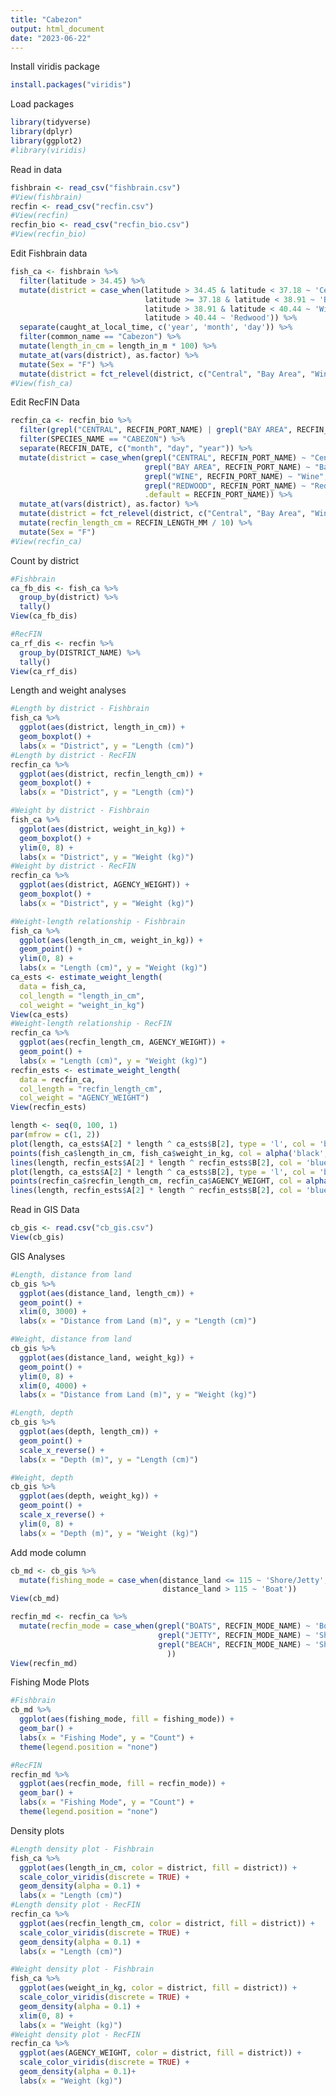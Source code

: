 ```yaml
---
title: "Cabezon"
output: html_document
date: "2023-06-22"
---
```


Install viridis package
```r
install.packages("viridis")
```

Load packages
```r
library(tidyverse)
library(dplyr)
library(ggplot2)
#library(viridis)
```

Read in data
```r
fishbrain <- read_csv("fishbrain.csv")
#View(fishbrain)
recfin <- read_csv("recfin.csv")
#View(recfin)
recfin_bio <- read_csv("recfin_bio.csv")
#View(recfin_bio)
```

Edit Fishbrain data
```r
fish_ca <- fishbrain %>% 
  filter(latitude > 34.45) %>% 
  mutate(district = case_when(latitude > 34.45 & latitude < 37.18 ~ 'Central',
                              latitude >= 37.18 & latitude < 38.91 ~ 'Bay Area',
                              latitude > 38.91 & latitude < 40.44 ~ 'Wine',
                              latitude > 40.44 ~ 'Redwood')) %>% 
  separate(caught_at_local_time, c('year', 'month', 'day')) %>%  
  filter(common_name == "Cabezon") %>% 
  mutate(length_in_cm = length_in_m * 100) %>% 
  mutate_at(vars(district), as.factor) %>% 
  mutate(Sex = "F") %>% 
  mutate(district = fct_relevel(district, c("Central", "Bay Area", "Wine", "Redwood")))
#View(fish_ca)
```

Edit RecFIN Data
```r
recfin_ca <- recfin_bio %>% 
  filter(grepl("CENTRAL", RECFIN_PORT_NAME) | grepl("BAY AREA", RECFIN_PORT_NAME) | grepl("WINE", RECFIN_PORT_NAME) | grepl("REDWOOD", RECFIN_PORT_NAME)) %>% 
  filter(SPECIES_NAME == "CABEZON") %>% 
  separate(RECFIN_DATE, c("month", "day", "year")) %>% 
  mutate(district = case_when(grepl("CENTRAL", RECFIN_PORT_NAME) ~ "Central",
                              grepl("BAY AREA", RECFIN_PORT_NAME) ~ "Bay Area",
                              grepl("WINE", RECFIN_PORT_NAME) ~ "Wine",
                              grepl("REDWOOD", RECFIN_PORT_NAME) ~ "Redwood",
                              .default = RECFIN_PORT_NAME)) %>% 
  mutate_at(vars(district), as.factor) %>% 
  mutate(district = fct_relevel(district, c("Central", "Bay Area", "Wine", "Redwood"))) %>% 
  mutate(recfin_length_cm = RECFIN_LENGTH_MM / 10) %>% 
  mutate(Sex = "F")
#View(recfin_ca)
```

Count by district
```r
#Fishbrain
ca_fb_dis <- fish_ca %>% 
  group_by(district) %>% 
  tally()
View(ca_fb_dis)

#RecFIN
ca_rf_dis <- recfin %>% 
  group_by(DISTRICT_NAME) %>% 
  tally()
View(ca_rf_dis)
```

Length and weight analyses 
```r
#Length by district - Fishbrain
fish_ca %>% 
  ggplot(aes(district, length_in_cm)) +
  geom_boxplot() +
  labs(x = "District", y = "Length (cm)")
#Length by district - RecFIN
recfin_ca %>% 
  ggplot(aes(district, recfin_length_cm)) + 
  geom_boxplot() + 
  labs(x = "District", y = "Length (cm)")

#Weight by district - Fishbrain
fish_ca %>% 
  ggplot(aes(district, weight_in_kg)) +
  geom_boxplot() +
  ylim(0, 8) +
  labs(x = "District", y = "Weight (kg)")
#Weight by district - RecFIN
recfin_ca %>% 
  ggplot(aes(district, AGENCY_WEIGHT)) + 
  geom_boxplot() + 
  labs(x = "District", y = "Weight (kg)")

#Weight-length relationship - Fishbrain
fish_ca %>% 
  ggplot(aes(length_in_cm, weight_in_kg)) +
  geom_point() +
  ylim(0, 8) +
  labs(x = "Length (cm)", y = "Weight (kg)")
ca_ests <- estimate_weight_length(
  data = fish_ca,
  col_length = "length_in_cm",
  col_weight = "weight_in_kg")
View(ca_ests)
#Weight-length relationship - RecFIN
recfin_ca %>% 
  ggplot(aes(recfin_length_cm, AGENCY_WEIGHT)) +
  geom_point() +
  labs(x = "Length (cm)", y = "Weight (kg)")
recfin_ests <- estimate_weight_length(
  data = recfin_ca,
  col_length = "recfin_length_cm",
  col_weight = "AGENCY_WEIGHT")
View(recfin_ests)

length <- seq(0, 100, 1)
par(mfrow = c(1, 2))
plot(length, ca_ests$A[2] * length ^ ca_ests$B[2], type = 'l', col = 'black', lwd = 5, xlab = "Length (cm)", ylab = "Weight (kg)")
points(fish_ca$length_in_cm, fish_ca$weight_in_kg, col = alpha('black', 0.2), pch = 1)
lines(length, recfin_ests$A[2] * length ^ recfin_ests$B[2], col = 'blue', lwd = 5)
plot(length, ca_ests$A[2] * length ^ ca_ests$B[2], type = 'l', col = 'black', lwd = 5, xlab = "Length (cm)", ylab = "Weight (kg)")
points(recfin_ca$recfin_length_cm, recfin_ca$AGENCY_WEIGHT, col = alpha('blue', 0.2), pch = 2)
lines(length, recfin_ests$A[2] * length ^ recfin_ests$B[2], col = 'blue', lwd = 5)
```

Read in GIS Data
```r
cb_gis <- read.csv("cb_gis.csv")
View(cb_gis)
```

GIS Analyses
```r
#Length, distance from land
cb_gis %>% 
  ggplot(aes(distance_land, length_cm)) +
  geom_point() +
  xlim(0, 3000) + 
  labs(x = "Distance from Land (m)", y = "Length (cm)")

#Weight, distance from land
cb_gis %>% 
  ggplot(aes(distance_land, weight_kg)) +
  geom_point() + 
  ylim(0, 8) + 
  xlim(0, 4000) + 
  labs(x = "Distance from Land (m)", y = "Weight (kg)")

#Length, depth
cb_gis %>% 
  ggplot(aes(depth, length_cm)) + 
  geom_point() + 
  scale_x_reverse() + 
  labs(x = "Depth (m)", y = "Length (cm)")

#Weight, depth
cb_gis %>% 
  ggplot(aes(depth, weight_kg)) + 
  geom_point() + 
  scale_x_reverse() + 
  ylim(0, 8) + 
  labs(x = "Depth (m)", y = "Weight (kg)")
```

Add mode column
```r
cb_md <- cb_gis %>% 
  mutate(fishing_mode = case_when(distance_land <= 115 ~ 'Shore/Jetty',
                                  distance_land > 115 ~ 'Boat'))
View(cb_md)

recfin_md <- recfin_ca %>% 
  mutate(recfin_mode = case_when(grepl("BOATS", RECFIN_MODE_NAME) ~ 'Boat',
                                 grepl("JETTY", RECFIN_MODE_NAME) ~ 'Shore/Jetty',
                                 grepl("BEACH", RECFIN_MODE_NAME) ~ 'Shore/Jetty'
                                   ))
View(recfin_md)
```

Fishing Mode Plots
```r
#Fishbrain
cb_md %>% 
  ggplot(aes(fishing_mode, fill = fishing_mode)) +
  geom_bar() + 
  labs(x = "Fishing Mode", y = "Count") +
  theme(legend.position = "none")

#RecFIN
recfin_md %>% 
  ggplot(aes(recfin_mode, fill = recfin_mode)) +
  geom_bar() +
  labs(x = "Fishing Mode", y = "Count") +
  theme(legend.position = "none")
```

Density plots
```r
#Length density plot - Fishbrain
fish_ca %>% 
  ggplot(aes(length_in_cm, color = district, fill = district)) +
  scale_color_viridis(discrete = TRUE) +
  geom_density(alpha = 0.1) + 
  labs(x = "Length (cm)")
#Length density plot - RecFIN
recfin_ca %>% 
  ggplot(aes(recfin_length_cm, color = district, fill = district)) +
  scale_color_viridis(discrete = TRUE) +
  geom_density(alpha = 0.1) +
  labs(x = "Length (cm)")

#Weight density plot - Fishbrain
fish_ca %>% 
  ggplot(aes(weight_in_kg, color = district, fill = district)) +
  scale_color_viridis(discrete = TRUE) +
  geom_density(alpha = 0.1) + 
  xlim(0, 8) +
  labs(x = "Weight (kg)")
#Weight density plot - RecFIN
recfin_ca %>% 
  ggplot(aes(AGENCY_WEIGHT, color = district, fill = district)) +
  scale_color_viridis(discrete = TRUE) +
  geom_density(alpha = 0.1)+ 
  labs(x = "Weight (kg)")
```

